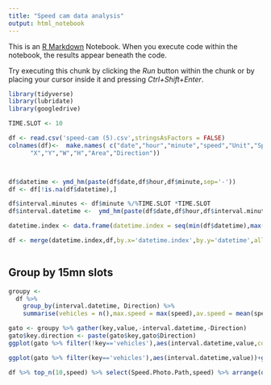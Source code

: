 ```yaml
---
title: "Speed cam data analysis"
output: html_notebook
---
```


This is an [R Markdown](http://rmarkdown.rstudio.com) Notebook. When you execute code within the notebook, the results appear beneath the code. 

Try executing this chunk by clicking the *Run* button within the chunk or by placing your cursor inside it and pressing *Ctrl+Shift+Enter*. 

```r
library(tidyverse)
library(lubridate)
library(googledrive)

TIME.SLOT <- 10

df <- read.csv('speed-cam (5).csv',stringsAsFactors = FALSE)
colnames(df)<-  make.names( c("date","hour","minute","speed","Unit","Speed Photo Path",
      "X","Y","W","H","Area","Direction"))



df$datetime <- ymd_hm(paste(df$date,df$hour,df$minute,sep='-'))
df <- df[!is.na(df$datetime),]

df$interval.minutes <- df$minute %/%TIME.SLOT *TIME.SLOT
df$interval.datetime <-  ymd_hm(paste(df$date,df$hour,df$interval.minutes,sep='-'))

datetime.index <- data.frame(datetime.index = seq(min(df$datetime),max(df$datetime),by=60))

df <- merge(datetime.index,df,by.x='datetime.index',by.y='datetime',all.x = TRUE)



```

## Group by 15mn slots
```r


groupy <-
  df %>%
    group_by(interval.datetime, Direction) %>%
    summarise(vehicles = n(),max.speed = max(speed),av.speed = mean(speed))

gato <- groupy %>% gather(key,value,-interval.datetime,-Direction)
gato$key.direction <- paste(gato$key,gato$Direction)
ggplot(gato %>% filter(!key=='vehicles'),aes(interval.datetime,value,color=key.direction))+geom_line()

ggplot(gato %>% filter(key=='vehicles'),aes(interval.datetime,value))+geom_bar(stat='identity', bin=300)
```

```r
df %>% top_n(10,speed) %>% select(Speed.Photo.Path,speed) %>% arrange(desc(speed))
```

